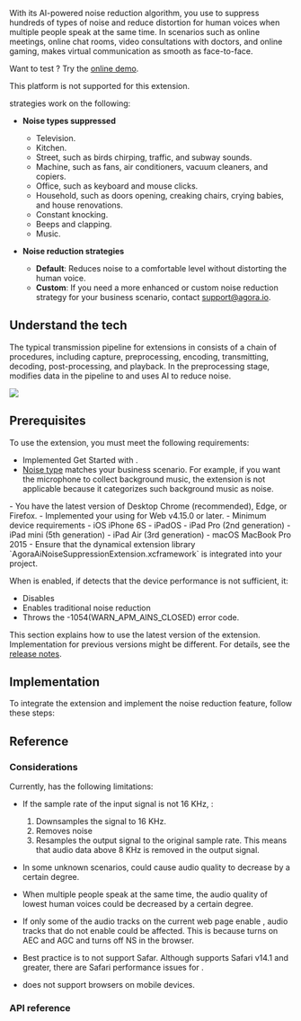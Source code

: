 

With its AI-powered noise reduction algorithm, you use <Vg k="RTEE_NS" /> to suppress hundreds of types of noise and reduce distortion for human voices when multiple people speak at the same time. In scenarios such as online meetings, online chat rooms, video consultations with doctors, and online gaming, <Vg k="RTEE_NS" /> makes virtual communication as smooth as face-to-face.

Want to test <Vg k="RTEE_NS" />? Try the <a href="https://webdemo.agora.io/aiDenoiser/index.html">online demo</a>.


<PlatformWrapper notAllowed="macos">
<PlatformWrapper notAllowed="web">
<PlatformWrapper notAllowed="ios">
<PlatformWrapper notAllowed="android">
<PlatformWrapper notAllowed="react-native">
This platform is not supported for this extension.
</PlatformWrapper>
</PlatformWrapper>
</PlatformWrapper>
</PlatformWrapper>
</PlatformWrapper>

<PlatformWrapper notAllowed="flutter">
<PlatformWrapper notAllowed="electron">
<PlatformWrapper notAllowed="unity">
<PlatformWrapper notAllowed="windows">

<Vg k="RTEE_NS" /> strategies work on the following:

- **Noise types suppressed <a name="type"></a>**

    - Television.
    - Kitchen.
    - Street, such as birds chirping, traffic, and subway sounds.
    - Machine, such as fans, air conditioners, vacuum cleaners, and copiers.
    - Office, such as keyboard and mouse clicks.
    - Household, such as doors opening, creaking chairs, crying babies, and house renovations.
    - Constant knocking.
    - Beeps and clapping.
    - Music.

- **Noise reduction strategies**

    - **Default**: Reduces noise to a comfortable level without distorting the human voice.
    - **Custom**: If you need a more enhanced or custom noise reduction strategy for your business scenario, contact [support@agora.io](mailto:support@agora.io).


## Understand the tech

The typical transmission pipeline for extensions in <Vg k="VSDK" /> consists of a chain of procedures, including capture, preprocessing, encoding, transmitting, decoding, post-processing, and playback. In the preprocessing stage, <Vg k="RTEE_NS"/> modifies data in the pipeline to and uses AI to reduce noise.

![](https://web-cdn.agora.io/docs-files/1647326674232)

## Prerequisites

To use the <Vg k="RTEE_NS" /> extension, you must meet the following requirements:

- Implemented <Link to="../get-started/get-started-sdk">Get Started with <Vpd k="NAME"/></Link>.
- [Noise type](#type) matches your business scenario.  For example, if you want the microphone to collect background music, the extension is not applicable because it categorizes such background music as noise.
<PlatformWrapper platform="web">
- You have the latest version of Desktop Chrome (recommended), Edge, or Firefox.
- Implemented your <Vpl k="CLIENT" /> using <Vg k="VSDK" /> for Web v4.15.0 or later.
</PlatformWrapper>
<PlatformWrapper platform="ios">
- Minimum device requirements
    - iOS iPhone 6S
    - iPadOS
    - iPad Pro (2nd generation)
    - iPad mini (5th generation)
    - iPad Air (3rd generation)
    - macOS MacBook Pro 2015
- Ensure that the dynamical extension library `AgoraAiNoiseSuppressionExtension.xcframework` is integrated into your project.

When <Vg k="RTEE_NS" /> is enabled, if <Vg k="VSDK" /> detects that the device performance is not sufficient, it:

- Disables <Vg k="RTEE_NS" />
- Enables traditional noise reduction
- Throws the -1054(WARN_APM_AINS_CLOSED) error code.

</PlatformWrapper>

This section explains how to use the latest version of the <Vg k="RTEE_NS" /> extension. Implementation for previous versions might be different. For details, see the [release notes](/extensions-marketplace/reference/release-notes#ai-noise-suppression).

## Implementation

To integrate the <Vg k="RTEE_NS" /> extension and implement the noise reduction feature, follow these steps:

<ProjectImplement />

## Reference

### Considerations

Currently,  <Vg k="RTEE_NS" /> has the following limitations:

- If the sample rate of the input signal is not 16 KHz,  <Vg k="RTEE_NS" />:
    1. Downsamples the signal to 16 KHz.
    1. Removes noise
    1. Resamples the output signal to the original sample rate.
    This means that audio data above 8 KHz is removed in the output signal.

- In some unknown scenarios, <Vg k="RTEE_NS" /> could cause audio quality to decrease by a certain degree.
- When multiple people speak at the same time, the audio quality of lowest human voices could be decreased by a certain degree.
- If only some of the audio tracks on the current web page enable <Vg k="RTEE_NS" />, audio tracks that do not enable <Vg k="RTEE_NS" /> could be affected. This is because <Vg k="RTEE_NS" /> turns on AEC and AGC and turns off NS in the browser.
- Best practice is to not support Safar. Although <Vg k="RTEE_NS" /> supports Safari v14.1 and greater, there are Safari performance issues for <Vg k="RTEE_NS" />.
- <Vg k="RTEE_NS" /> does not support browsers on mobile devices.

### API reference

<Reference/>


</PlatformWrapper>
</PlatformWrapper>
</PlatformWrapper>
</PlatformWrapper>
